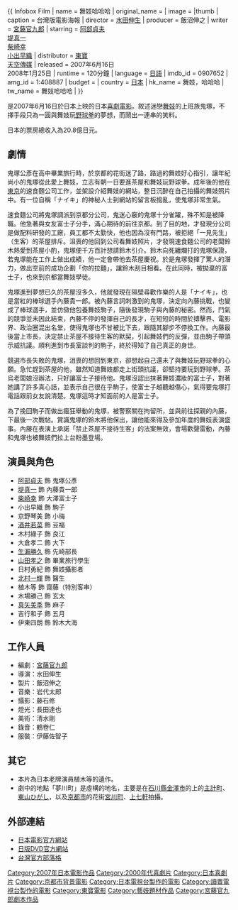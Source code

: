 {{noteTA
| G1=JP Show
}}
{{ Infobox Film
| name = 舞妓哈哈哈
| original_name = {{lang|ja|舞妓Haaaan!!!}}
| image = |thumb
| caption = 台灣版電影海報
| director = [[水田伸生|水田伸生]]
| producer = 飯沼伸之
| writer = [[宮藤官九郎|宮藤官九郎]]
| starring = [[阿部貞夫|阿部貞夫]]<br />[[堤真一|堤真一]]<br />[[柴崎幸|柴崎幸]]<br />[[小出早織|小出早織]]
| distributor = {{JPN}}[[東寶株式會社|東寶]]<br />{{TWN}} [[天空傳媒|天空傳媒]]
| released = {{JPN}}2007年6月16日<br />{{TWN}}2008年1月25日
| runtime = 120分鐘
| language = [[日語|日語]]
| imdb_id = 0907652
| amg_id = 1:408887
| budget = 
| country = [[日本|日本]]
| hk_name            = 舞妓，哈哈哈
| tw_name            = 舞妓哈哈哈
| }}

{{日本作品|舞妓哈哈哈|舞妓Haaaan!!!|Maiko Haaaan!!!}}是2007年6月16日於日本上映的日本[[喜劇|喜劇]][[電影|電影]]。敘述迷戀[[舞妓|舞妓]]的上班族鬼塚，不擇手段只為一圓與舞妓玩[[野球拳|野球拳]]的夢想，而鬧出一連串的笑料。

日本的票房總收入為20.8億日元。

== 劇情 ==

鬼塚公彥在高中畢業旅行時，於京都的花街迷了路，路過的舞妓好心指引，讓年紀尚小的鬼塚從此愛上舞妓，立志有朝一日要進茶屋和舞妓玩野球拳。成年後的他在[[東京|東京]]的速食麵公司工作，並架設介紹舞妓的網站，整日沉醉在自己拍攝的舞妓照片中。有一位自稱「ナイキ」的神秘人士到網站的留言板搗亂，使鬼塚非常生氣。

速食麵公司將鬼塚調派到京都分公司，鬼迷心竅的鬼塚十分雀躍，殊不知是被降職。他急著與女友富士子分手，滿心期待的前往京都。到了目的地，才發現分公司是做配料研發的工廠，員工都不太勤快，他也因為沒有門路，被拒絕「一見先生」（生客）的茶屋排斥。沮喪的他回到公司看舞妓照片，才發現速食麵公司的老闆鈴木熱愛到茶屋小酌，鬼塚便千方百計想請鈴木引介。鈴木向死纏爛打的鬼塚保證，若鬼塚能在工作上做出成績，他一定會帶他去茶屋慶祝。於是鬼塚發揮了驚人的潛力，做出空前的成功企劃「你的拉麵」，讓鈴木刮目相看。在此同時，被拋棄的富士子，也來到京都當舞妓學徒。

鬼塚進到夢想已久的茶屋沒多久，他就發現在隔壁尋歡作樂的人是「ナイキ」，也是當紅的棒球選手內藤貴一郎。被內藤言詞刺激到的鬼塚，決定向內藤挑戰，也變成了棒球選手，並仿傚他包養舞妓駒子，隨後發現駒子與內藤的秘密。然而，鬥氣的競爭並未因此結束，內藤不停的發揮自己的長才，在短短的時間於搏擊界、電影界、政治圈混出名堂，使得鬼塚也不甘被比下去，跟隨其腳步不停換工作。內藤最後當上市長，決定禁止茶屋不接待生客的默契，引起舞妓們的反彈，並由駒子帶頭示威抗議。順利進到市長室談判的駒子，終於得知了自己真正的身世。

競選市長失敗的鬼塚，沮喪的想回到東京，卻想起自己還未了與舞妓玩野球拳的心願。急忙趕到茶屋的他，雖然知道舞妓都走上街頭抗議，卻堅持要玩到野球拳。茶烏老闆娘沒辦法，只好讓富士子接待他。鬼塚沒認出抹著舞妓濃妝的富士子，對著她講了許多真心話，並表示自己很在乎駒子，使富士子越聽越傷心，氣得要鬼塚打電話跟前女友說清楚。鬼塚這時才知面前的人是富士子。

為了挽回駒子而做出瘋狂舉動的鬼塚，被警察關在拘留所，並與前往探親的內藤，下最後一次戰帖。賞識鬼塚的鈴木將他保出，讓他能來得及參加年度的舞妓表演盛事。內藤在表演上承諾「禁止茶屋不接待生客」的法案無效，會場歡聲雷動，內藤和鬼塚也被舞妓們拉上台粉墨登場。

== 演員與角色 ==
*[[阿部貞夫|阿部貞夫]] 飾 鬼塚公彥
*[[堤真一|堤真一]] 飾 內藤貴一郎
*[[柴崎幸|柴崎幸]] 飾 大澤富士子
*小出早織 飾 駒子
*京野琴美 飾 小梅
*[[酒井若菜|酒井若菜]] 飾 豆福
*木村綠子 飾 良江
*大倉孝二 飾 大下
*[[生瀨勝久|生瀨勝久]] 飾 先崎部長
*[[山田孝之|山田孝之]] 飾 畢業旅行學生
*日村勇紀 飾 舞妓攝影者
*[[北村一輝|北村一輝]] 飾 醫生
*植木等 飾 齋藤（特別客串）
*木場勝己 飾 玄太 
*[[真矢美季|真矢美季]] 飾 麻子
*吉行和子 飾 五月
*伊東四朗 飾 鈴木大海

== 工作人員 ==
*編劇：[[宮藤官九郎|宮藤官九郎]]
*導演：水田伸生
*製片：飯沼伸之
*音樂：岩代太郎
*攝影：藤石修
*燈光：長田達也
*美術：清水剛
*錄音：鶴卷仁
*服裝：伊藤佐智子

== 其它 ==
*本片為日本老牌演員植木等的遺作。
*劇中的地點「夢川町」是虛構的地名，主要是在[[石川縣|石川縣]][[金澤市|金澤市]]的{{tsl|ja|花街|花街 (日本)|花街}}上的[[主計町|主計町]]、[[東山東|東山ひがし]]，以及[[京都市|京都市]]的花街[[宫川町|宮川町]]、[[上七軒|上七軒]]拍攝。

== 外部連結 ==
*[http://www.maikohaaaan.com/ 日本電影官方網站]{{ja}}
*[http://www.vap.co.jp/maikohaaaan/ 日版DVD官方網站]{{ja}}
*[http://blog.yam.com/maikohahaha 台灣官方部落格]{{zh}}

{{DEFAULTSORT:Maiko Haaaan}}
[[Category:2007年日本電影作品|Category:2007年日本電影作品]]
[[Category:2000年代喜劇片|Category:2000年代喜劇片]]
[[Category:日本喜劇片|Category:日本喜劇片]]
[[Category:京都市背景電影|Category:京都市背景電影]]
[[Category:日本電視台製作的電影|Category:日本電視台製作的電影]]
[[Category:讀賣電視台製作的電影|Category:讀賣電視台製作的電影]]
[[Category:東寶電影|Category:東寶電影]]
[[Category:藝妓題材作品|Category:藝妓題材作品]]
[[Category:宮藤官九郎劇本作品|Category:宮藤官九郎劇本作品]]